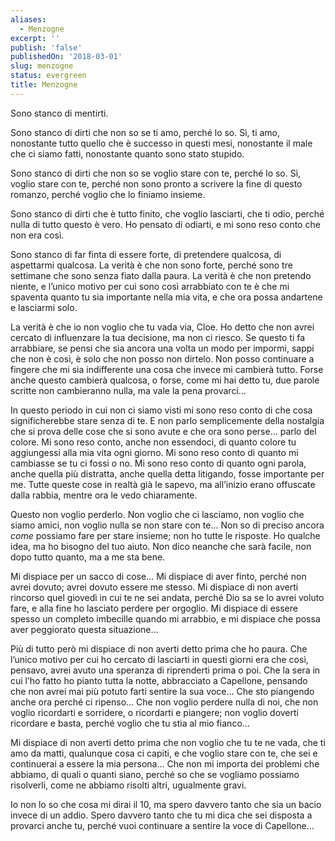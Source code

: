 ```yaml
---
aliases:
  - Menzogne
excerpt: ''
publish: 'false'
publishedOn: '2018-03-01'
slug: menzogne
status: evergreen
title: Menzogne
---
```

Sono stanco di mentirti.

Sono stanco di dirti che non so se ti amo, perché lo so. Sì, ti amo, nonostante tutto quello che è successo in questi mesi, nonostante il male che ci siamo fatti, nonostante quanto sono stato stupido.

Sono stanco di dirti che non so se voglio stare con te, perché lo so. Sì, voglio stare con te, perché non sono pronto a scrivere la fine di questo romanzo, perché voglio che lo finiamo insieme.

Sono stanco di dirti che è tutto finito, che voglio lasciarti, che ti odio, perché nulla di tutto questo è vero. Ho pensato di odiarti, e mi sono reso conto che non era così.

Sono stanco di far finta di essere forte, di pretendere qualcosa, di aspettarmi qualcosa. La verità è che non sono forte, perché sono tre settimane che sono senza fiato dalla paura. La verità è che non pretendo niente, e l’unico motivo per cui sono così arrabbiato con te è che mi spaventa quanto tu sia importante nella mia vita, e che ora possa andartene e lasciarmi solo.

La verità è che io non voglio che tu vada via, Cloe. Ho detto che non avrei cercato di influenzare la tua decisione, ma non ci riesco. Se questo ti fa arrabbiare, se pensi che sia ancora una volta un modo per impormi, sappi che non è così, è solo che non posso non dirtelo. Non posso continuare a fingere che mi sia indifferente una cosa che invece mi cambierà tutto. Forse anche questo cambierà qualcosa, o forse, come mi hai detto tu, due parole scritte non cambieranno nulla, ma vale la pena provarci…

In questo periodo in cui non ci siamo visti mi sono reso conto di che cosa significherebbe stare senza di te. E non parlo semplicemente della nostalgia che si prova delle cose che si sono avute e che ora sono perse… parlo del colore. Mi sono reso conto, anche non essendoci, di quanto colore tu aggiungessi alla mia vita ogni giorno. Mi sono reso conto di quanto mi cambiasse se tu ci fossi o no. Mi sono reso conto di quanto ogni parola, anche quella più distratta, anche quella detta litigando, fosse importante per me. Tutte queste cose in realtà già le sapevo, ma all’inizio erano offuscate dalla rabbia, mentre ora le vedo chiaramente.

Questo non voglio perderlo. Non voglio che ci lasciamo, non voglio che siamo amici, non voglio nulla se non stare con te… Non so di preciso ancora _come_ possiamo fare per stare insieme; non ho tutte le risposte. Ho qualche idea, ma ho bisogno del tuo aiuto. Non dico neanche che sarà facile, non dopo tutto quanto, ma a me sta bene.

Mi dispiace per un sacco di cose… Mi dispiace di aver finto, perché non avrei dovuto; avrei dovuto essere me stesso. Mi dispiace di non averti rincorso quel giovedì in cui te ne sei andata, perché Dio sa se lo avrei voluto fare, e alla fine ho lasciato perdere per orgoglio. Mi dispiace di essere spesso un completo imbecille quando mi arrabbio, e mi dispiace che possa aver peggiorato questa situazione…

Più di tutto però mi dispiace di non averti detto prima che ho paura. Che l’unico motivo per cui ho cercato di lasciarti in questi giorni era che così, pensavo, avrei avuto una speranza di riprenderti prima o poi. Che la sera in cui l’ho fatto ho pianto tutta la notte, abbracciato a Capellone, pensando che non avrei mai più potuto farti sentire la sua voce… Che sto piangendo anche ora perché ci ripenso… Che non voglio perdere nulla di noi, che non voglio ricordarti e sorridere, o ricordarti e piangere; non voglio doverti ricordare e basta, perché voglio che tu stia al mio fianco…

Mi dispiace di non averti detto prima che non voglio che tu te ne vada, che ti amo da matti, qualunque cosa ci capiti, e che voglio stare con te, che sei e continuerai a essere la mia persona… Che non mi importa dei problemi che abbiamo, di quali o quanti siano, perché so che se vogliamo possiamo risolverli, come ne abbiamo risolti altri, ugualmente gravi.

Io non lo so che cosa mi dirai il 10, ma spero davvero tanto che sia un bacio invece di un addio. Spero davvero tanto che tu mi dica che sei disposta a provarci anche tu, perché vuoi continuare a sentire la voce di Capellone…
